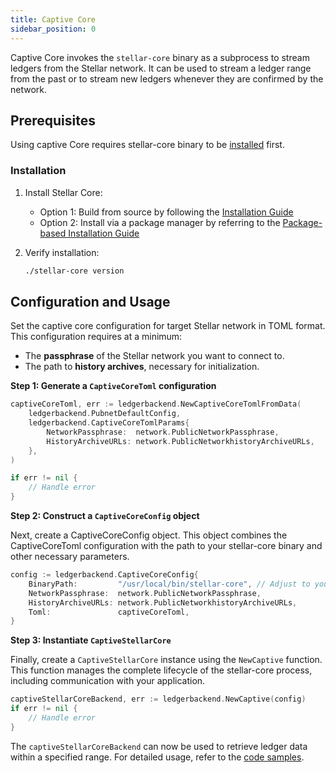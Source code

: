 ```yaml
---
title: Captive Core
sidebar_position: 0
---
```


Captive Core invokes the `stellar-core` binary as a subprocess to stream ledgers from the Stellar network. It can be used to stream a ledger range from the past or to stream new ledgers whenever they are confirmed by the network.

## Prerequisites

Using captive Core requires stellar-core binary to be [installed](/docs/validators/admin-guide/installation) first. 

### Installation

1. Install Stellar Core:

   - Option 1: Build from source by following the [Installation Guide](/docs/validators/admin-guide/installation#installing-from-source)
   - Option 2: Install via a package manager by referring to the [Package-based Installation Guide](/docs/validators/admin-guide/installation#package-based-installation)

2. Verify installation:
   ```bash
   ./stellar-core version
   ```

## Configuration and Usage

Set the captive core configuration for target Stellar network in TOML format. This configuration requires at a minimum:

- The **passphrase** of the Stellar network you want to connect to.
- The path to **history archives**, necessary for initialization.

**Step 1: Generate a `CaptiveCoreToml` configuration**

```go
captiveCoreToml, err := ledgerbackend.NewCaptiveCoreTomlFromData(
    ledgerbackend.PubnetDefaultConfig,
    ledgerbackend.CaptiveCoreTomlParams{
        NetworkPassphrase:  network.PublicNetworkPassphrase,
        HistoryArchiveURLs: network.PublicNetworkhistoryArchiveURLs,
    },
)

if err != nil {
    // Handle error
}
```

**Step 2: Construct a `CaptiveCoreConfig` object**

Next, create a CaptiveCoreConfig object. This object combines the CaptiveCoreToml configuration with the path to your stellar-core binary and other necessary parameters.

```go
config := ledgerbackend.CaptiveCoreConfig{
    BinaryPath:         "/usr/local/bin/stellar-core", // Adjust to your stellar-core binary path
    NetworkPassphrase:  network.PublicNetworkPassphrase,
    HistoryArchiveURLs: network.PublicNetworkhistoryArchiveURLs,
    Toml:               captiveCoreToml,
}
```

**Step 3: Instantiate `CaptiveStellarCore`**

Finally, create a `CaptiveStellarCore` instance using the `NewCaptive` function. This function manages the complete lifecycle of the stellar-core process, including communication with your application.

```go
captiveStellarCoreBackend, err := ledgerbackend.NewCaptive(config)
if err != nil {
    // Handle error
}
```

The `captiveStellarCoreBackend` can now be used to retrieve ledger data within a specified range. For detailed usage, refer to the [code samples](/docs/data/indexers/build-your-own/ingest-sdk/examples).
